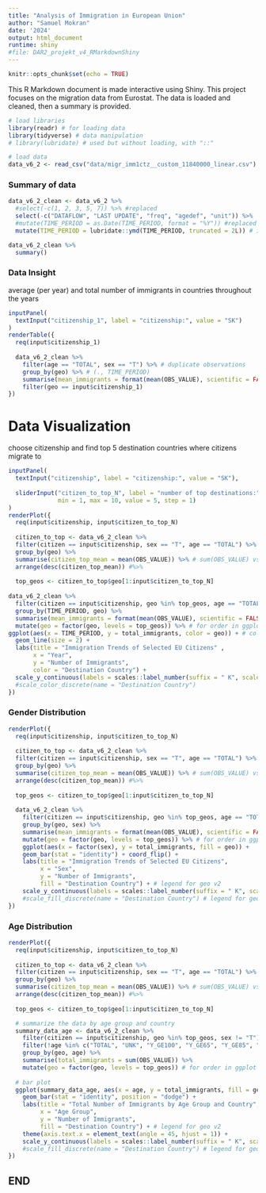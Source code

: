 ```yaml
---
title: "Analysis of Immigration in European Union"
author: "Samuel Mokran"
date: '2024'
output: html_document
runtime: shiny
#file: DAR2_projekt_v4_RMarkdownShiny
---
```


```r
knitr::opts_chunk$set(echo = TRUE)
```

This R Markdown document is made interactive using Shiny. This project focuses on the migration data from Eurostat. The data is loaded and cleaned, then a summary is provided. 

```r
# load libraries
library(readr) # for loading data
library(tidyverse) # data manipulation
# library(lubridate) # used but without loading, with "::"
```

```r
# load data
data_v6_2 <- read_csv("data/migr_imm1ctz__custom_11840000_linear.csv")
```

### Summary of data
```r
data_v6_2_clean <- data_v6_2 %>% 
  #select(-c(1, 2, 3, 5, 7)) %>% #replaced
  select(-c("DATAFLOW", "LAST UPDATE", "freq", "agedef", "unit")) %>% 
  #mutate(TIME_PERIOD = as.Date(TIME_PERIOD, format = "%Y")) #replaced
  mutate(TIME_PERIOD = lubridate::ymd(TIME_PERIOD, truncated = 2L)) # instead of as.Date which doesnt work because years are in format 20xx

data_v6_2_clean %>% 
  summary()
```

### Data Insight
average (per year) and total number of immigrants in countries throughout the years
```r
inputPanel(
  textInput("citizenship_1", label = "citizenship:", value = "SK")
)
renderTable({
  req(input$citizenship_1)
  
  data_v6_2_clean %>%
    filter(age == "TOTAL", sex == "T") %>% # duplicate observations
    group_by(geo) %>% # (., TIME_PERIOD)
    summarise(mean_immigrants = format(mean(OBS_VALUE), scientific = FALSE), total_immigrants = sum(OBS_VALUE)) %>%  # scientific format off 
    filter(geo == input$citizenship_1)
})
```

# Data Visualization

choose citizenship and find top 5 destination countries where citizens migrate to
```r
inputPanel(
  textInput("citizenship", label = "citizenship:", value = "SK"),
  
  sliderInput("citizen_to_top_N", label = "number of top destinations:",
              min = 1, max = 10, value = 5, step = 1)
)
renderPlot({
  req(input$citizenship, input$citizen_to_top_N)
  
  citizen_to_top <- data_v6_2_clean %>%
  filter(citizen == input$citizenship, sex == "T", age == "TOTAL") %>% 
  group_by(geo) %>% 
  summarise(citizen_top_mean = mean(OBS_VALUE)) %>% # sum(OBS_VALUE) vs mean()
  arrange(desc(citizen_top_mean)) #%>% 
  
  top_geos <- citizen_to_top$geo[1:input$citizen_to_top_N]
    
data_v6_2_clean %>% 
  filter(citizen == input$citizenship, geo %in% top_geos, age == "TOTAL", sex == "T") %>%
  group_by(TIME_PERIOD, geo) %>% 
  summarise(mean_immigrants = format(mean(OBS_VALUE), scientific = FALSE), total_immigrants = sum(OBS_VALUE)) %>% 
  mutate(geo = factor(geo, levels = top_geos)) %>% # for order in ggplot
ggplot(aes(x = TIME_PERIOD, y = total_immigrants, color = geo)) + # color = reorder(geo, -total_immigrants)
  geom_line(size = 2) +
  labs(title = "Immigration Trends of Selected EU Citizens" ,
       x = "Year",
       y = "Number of Immigrants",
       color = "Destination Country") + 
  scale_y_continuous(labels = scales::label_number(suffix = " K", scale = 1e-3)) #+ # format y axis
  #scale_color_discrete(name = "Destination Country")
})
```

### Gender Distribution
```r
renderPlot({
  req(input$citizenship, input$citizen_to_top_N)
  
  citizen_to_top <- data_v6_2_clean %>%
  filter(citizen == input$citizenship, sex == "T", age == "TOTAL") %>% 
  group_by(geo) %>% 
  summarise(citizen_top_mean = mean(OBS_VALUE)) %>% # sum(OBS_VALUE) vs mean()
  arrange(desc(citizen_top_mean)) #%>% 
  
  top_geos <- citizen_to_top$geo[1:input$citizen_to_top_N]
  
  data_v6_2_clean %>% 
    filter(citizen == input$citizenship, geo %in% top_geos, age == "TOTAL", sex != "T") %>% 
    group_by(geo, sex) %>% 
    summarise(mean_immigrants = format(mean(OBS_VALUE), scientific = FALSE), total_immigrants = sum(OBS_VALUE)) %>% 
    mutate(geo = factor(geo, levels = top_geos)) %>% # for order in ggplot
    ggplot(aes(x = factor(sex), y = total_immigrants, fill = geo)) +
    geom_bar(stat = "identity") + coord_flip() +
    labs(title = "Immigration Trends of Selected EU Citizens",
         x = "Sex",
         y = "Number of Immigrants",
         fill = "Destination Country") + # legend for geo v2
    scale_y_continuous(labels = scales::label_number(suffix = " K", scale = 1e-3)) #+ # format thousands
    #scale_fill_discrete(name = "Destination Country") # legend for geo v1
})
```

### Age Distribution
```r
renderPlot({
  req(input$citizenship, input$citizen_to_top_N)
  
  citizen_to_top <- data_v6_2_clean %>%
  filter(citizen == input$citizenship, sex == "T", age == "TOTAL") %>% 
  group_by(geo) %>% 
  summarise(citizen_top_mean = mean(OBS_VALUE)) %>% # sum(OBS_VALUE) vs mean()
  arrange(desc(citizen_top_mean)) #%>% 
  
  top_geos <- citizen_to_top$geo[1:input$citizen_to_top_N]

  # summarize the data by age group and country
  summary_data_age <- data_v6_2_clean %>% 
    filter(citizen == input$citizenship, geo %in% top_geos, sex != "T") %>% 
    filter(!age %in% c("TOTAL", "UNK", "Y_GE100", "Y_GE65", "Y_GE85", "Y_LT15", "Y_LT5", "Y15-64")) %>% 
    group_by(geo, age) %>% 
    summarise(total_immigrants = sum(OBS_VALUE)) %>% 
    mutate(geo = factor(geo, levels = top_geos)) # for order in ggplot
  
  # bar plot
  ggplot(summary_data_age, aes(x = age, y = total_immigrants, fill = geo)) +
    geom_bar(stat = "identity", position = "dodge") + 
    labs(title = "Total Number of Immigrants by Age Group and Country",
         x = "Age Group",
         y = "Number of Immigrants",
         fill = "Destination Country") + # legend for geo v2 
    theme(axis.text.x = element_text(angle = 45, hjust = 1)) +
    scale_y_continuous(labels = scales::label_number(suffix = " K", scale = 1e-3)) #+ # format thousands
    #scale_fill_discrete(name = "Destination Country") # legend for geo v1
})
```

## END




